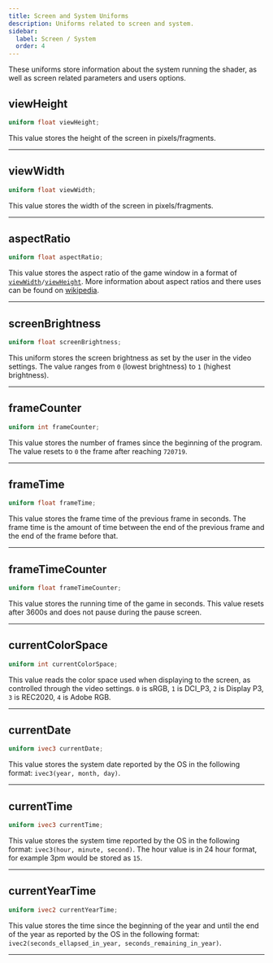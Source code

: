 ```yaml
---
title: Screen and System Uniforms
description: Uniforms related to screen and system.
sidebar:
  label: Screen / System
  order: 4
---
```


These uniforms store information about the system running the shader, as well as screen related parameters and users options.


## viewHeight
```glsl
uniform float viewHeight;
```
This value stores the height of the screen in pixels/fragments.

----------------


## viewWidth
```glsl
uniform float viewWidth;
```
This value stores the width of the screen in pixels/fragments.

----------------


## aspectRatio
```glsl
uniform float aspectRatio;
```
This value stores the aspect ratio of the game window in a format of [`viewWidth`](/current/reference/uniforms/system/#viewwidth)`/`[`viewHeight`](/current/reference/uniforms/system/#viewheight). More information about aspect ratios and there uses can be found on [wikipedia](https://en.wikipedia.org/wiki/Aspect_ratio_(image)).

----------------


## screenBrightness
```glsl
uniform float screenBrightness;
```
This uniform stores the screen brightness as set by the user in the video settings. The value ranges from `0` (lowest brightness) to `1` (highest brightness).

----------------


## frameCounter
```glsl
uniform int frameCounter;
```
This value stores the number of frames since the beginning of the program. The value resets to `0` the frame after reaching `720719`.

----------------


## frameTime
```glsl
uniform float frameTime;
```
This value stores the frame time of the previous frame in seconds. The frame time is the amount of time between the end of the previous frame and the end of the frame before that.

----------------


## frameTimeCounter
```glsl
uniform float frameTimeCounter;
```
This value stores the running time of the game in seconds. This value resets after 3600s and does not pause during the pause screen.

----------------


## currentColorSpace <Badge text="Iris Exclusive" variant="tip" size="medium" />
```glsl
uniform int currentColorSpace;
```
This value reads the color space used when displaying to the screen, as controlled through the video settings. `0` is sRGB, `1` is DCI_P3, `2` is Display P3, `3` is REC2020, `4` is Adobe RGB.

----------------


## currentDate <Badge text="Iris Exclusive" variant="tip" size="medium" />
```glsl
uniform ivec3 currentDate;
```
This value stores the system date reported by the OS in the following format: `ivec3(year, month, day)`.

----------------


## currentTime <Badge text="Iris Exclusive" variant="tip" size="medium" />
```glsl
uniform ivec3 currentTime;
```
This value stores the system time reported by the OS in the following format: `ivec3(hour, minute, second)`. The hour value is in 24 hour format, for example 3pm would be stored as `15`.

----------------


## currentYearTime <Badge text="Iris Exclusive" variant="tip" size="medium" />
```glsl
uniform ivec2 currentYearTime;
```
This value stores the time since the beginning of the year and until the end of the year as reported by the OS in the following format: `ivec2(seconds_ellapsed_in_year, seconds_remaining_in_year)`.

----------------



